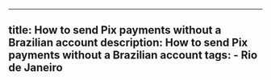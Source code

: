 ---
  title: How to send Pix payments without a Brazilian account
  description: How to send Pix payments without a Brazilian account
  tags:
    - Rio de Janeiro
  ---
